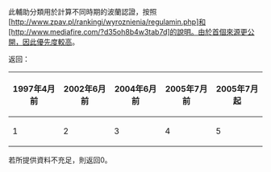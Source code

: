 {{documentation subpage}}
此輔助分類用於計算不同時期的波蘭認證，按照[http://www.zpav.pl/rankingi/wyroznienia/regulamin.php]和[http://www.mediafire.com/?d35oh8b4w3tab7d]的說明。由於首個來源更公開，因此優先度較高。

返回：

{|class=wikitable
! 1997年4月前
! 2002年6月前
! 2004年6月前
! 2005年7月前
! 2005年7月起
|- style="background-color:#F0FFF0;"
|1
|2
|3
|4
|5
|}

若所提供資料不充足，則返回0。